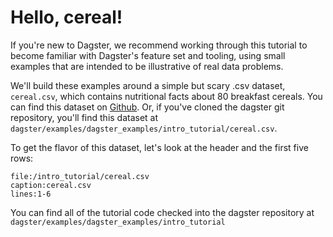 # Hello, cereal!

If you're new to Dagster, we recommend working through this tutorial to become
familiar with Dagster's feature set and tooling, using small examples that are
intended to be illustrative of real data problems.

We'll build these examples around a simple but scary .csv dataset,
`cereal.csv`, which contains nutritional facts about 80 breakfast
cereals. You can find this dataset on [Github](https://raw.githubusercontent.com/dagster-io/dagster/master/examples/dagster_examples/intro_tutorial/cereal.csv). Or,
if you've cloned the dagster git repository, you'll find this dataset at
`dagster/examples/dagster_examples/intro_tutorial/cereal.csv`.

To get the flavor of this dataset, let's look at the header and the first five
rows:

```CSV literalinclude
file:/intro_tutorial/cereal.csv
caption:cereal.csv
lines:1-6
```

You can find all of the tutorial code checked into the dagster repository at
`dagster/examples/dagster_examples/intro_tutorial`
